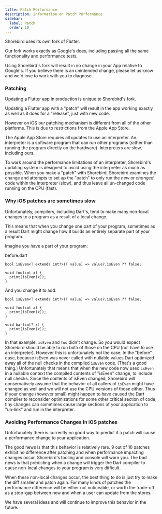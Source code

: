 ```yaml
---
title: Patch Performance
description: Information on Patch Performance
sidebar:
  label: Patch
  order: 10
---
```


Shorebird uses its own fork of Flutter.

Our fork works exactly as Google's does, including passing all the same
functionality and performance tests.

Using Shorebird's fork will result in no change in your App relative to
Google's. If you believe there is an unintended change, please let us know and
we'd love to work with you to diagnose.

### Patching

Updating a Flutter app in production is unique to Shorebird's fork.

Updating a Flutter app with a "patch" will result in the app working exactly as
well as it does for a "release", just with new code.

However on iOS our patching mechanism is different from all of the other
platforms. This is due to restrictions from the Apple App Store.

The Apple App Store requires all updates to use an interpreter. An interpreter
is a software program that can run other programs (rather than running the
program directly on the hardware). Interpreters are slow, including ours.

To work around the performance limitations of an interpreter, Shorebird's
updating system is designed to avoid using the interpreter as much as possible.
When you make a "patch" with Shorebird, Shorebird examines the change and
attempts to set up the "patch" to only run the _new_ or _changed_ code within
the interpreter (slow), and thus leave all un-changed code running on the CPU
(fast).

### Why iOS patches are sometimes slow

Unfortunately, compilers, including Dart's, tend to make many non-local changes
to a program as a result of a local change.

This means that when you change one part of your program, sometimes as a result
Dart might change how it builds an entirely separate part of your program.

Imagine you have a part of your program:

before.dart

```
bool isEven<T extends int?>(T value) => value?.isEven ?? false;

void foo(int x) {
  print(isEven(x));
}
```

And you change it to add:

```
bool isEven<T extends int?>(T value) => value?.isEven ?? false;

void foo(int x) {
  print(isEven(x));
}

void bar(int? x) {
  print(isEven(x));
}
```

In that example, `isEven` and `foo` didn't change. So you would expect Shorebird
should be able to run both of those on the CPU (not have to use an interpreter).
However this is unfortunately not the case. In the "before" case, because isEven
was never called with nullable values Dart optimized away all of the null checks
in the compiled `isEven` code. (That's a good thing.) Unfortunately that means
that when the new code now used `isEven` in a nullable context the compiled
contents of "isEven" change, to include null checks. Since the contents of
isEven changed, Shorebird will conservatively assume that the behavior of all
callers of `isEven` might have changed as well and we will not use the CPU
versions of those either. Thus if your change (however small) might happen to
have caused the Dart compiler to reconsider optimizations for some other
critical section of code, tiny changes can sometimes cause large sections of
your application to "un-link" and run in the interpreter.

### Avoiding Performance Changes in iOS patches

Unfortunately there is currently no good way to predict if a patch will cause a
performance change to your application.

The good news is that this behavior is relatively rare. 9 out of 10 patches
exhibit no difference after patching and when performance impacting changes
occur, Shorebird's tooling and console will warn you. The bad news is that
predicting when a change will trigger the Dart compiler to cause non-local
changes to your program is very difficult.

When these non-local changes occur, the best thing to do is just try to make the
diff smaller and patch again. For many kinds of patches the performance
difference will be either not noticeable, or worth the trade-off as a stop-gap
between now and when a user can update from the stores.

We have several ideas and will continue to improve this behavior in the future.
